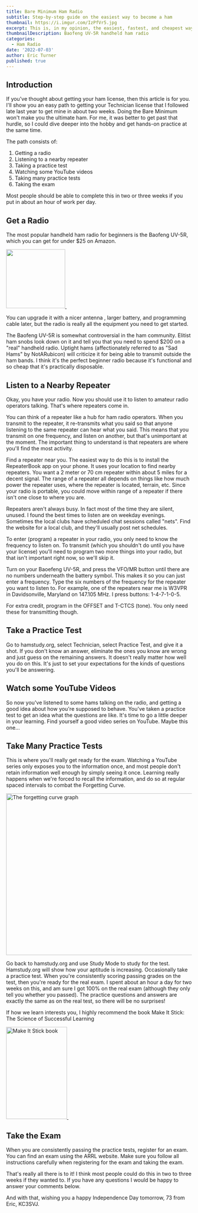 ```yaml
---
title: Bare Minimum Ham Radio
subtitle: Step-by-step guide on the easiest way to become a ham
thumbnail: https://i.imgur.com/IzPfVr5.jpg
excerpt: This is, in my opinion, the easiest, fastest, and cheapest way to get your amateur Technician license.
thumbnailDescription: Baofeng UV-5R handheld ham radio
categories:
  - Ham Radio
date: '2022-07-03'
author: Eric Turner
published: true
---
```


## Introduction

If you've thought about getting your ham license, then this article is for you. I'll show you an easy path to getting
your Technician license that I followed late last year to get mine in about two weeks. Doing the Bare Minimum won't make
you the ultimate ham. For me, it was better to get past that hurdle, so I could dive deeper into the hobby and get
hands-on practice at the same time.

The path consists of:

1. Getting a radio
2. Listening to a nearby repeater
3. Taking a practice test
4. Watching some YouTube videos
5. Taking many practice tests
6. Taking the exam

Most people should be able to complete this in two or three weeks if you put in about an hour of work per day.

## Get a Radio

The most popular handheld ham radio for beginners is the Baofeng UV-5R,
<ExternalLink href="https://amzn.to/3bPnypK" rel="sponsored">which you can get for under $25 on Amazon</ExternalLink>.

<a href="https://www.amazon.com/gp/product/B074XPB313?ie=UTF8&psc=1&linkCode=li2&tag=ericturnerdev-20&linkId=f80468249f9ceaba68f17edd29095edd&language=en_US&ref_=as_li_ss_il" target="_blank">
    <img border="0" src="//ws-na.amazon-adsystem.com/widgets/q?_encoding=UTF8&ASIN=B074XPB313&Format=_SL160_&ID=AsinImage&MarketPlace=US&ServiceVersion=20070822&WS=1&tag=ericturnerdev-20&language=en_US" width="160" height="160" />
</a>
<img src="https://ir-na.amazon-adsystem.com/e/ir?t=ericturnerdev-20&language=en_US&l=li2&o=1&a=B074XPB313" width="1" height="1" border="0" alt="" />

You can upgrade it with a <ExternalLink href="https://amzn.to/3OH6QaV" rel="sponsored">nicer antenna </ExternalLink>,
<ExternalLink href="https://amzn.to/3yEGxfT" rel="sponsored">larger battery</ExternalLink>,
and <ExternalLink href="https://amzn.to/3IceKXk" rel="sponsored">programming cable</ExternalLink>
later, but the radio is really all the equipment you need to get started.

The Baofeng UV-5R is somewhat controversial in the ham community. Elitist ham snobs look down on it and tell you that you
need to spend $200 on a "real" handheld radio. Uptight hams (affectionately referred to as "Sad Hams" by
<ExternalLink href="https://www.youtube.com/c/NotaRubiconProductions">NotARubicon</ExternalLink>)
will criticize it for being able to transmit outside the ham bands. I think it's the perfect beginner radio because it's
functional and so cheap that it's practically disposable.

## Listen to a Nearby Repeater

Okay, you have your radio. Now you should use it to listen to amateur radio operators talking. That's where repeaters
come in.

You can think of a repeater like a hub for ham radio operators. When you transmit to the repeater, it re-transmits what
you said so that anyone listening to the same repeater can hear what you said. This means that you transmit on one
frequency, and listen on another, but that's unimportant at the moment. The important thing to understand is that
repeaters are where you'll find the most activity.

Find a repeater near you. The easiest way to do this is to install the
<ExternalLink href="https://repeaterbook.com">RepeaterBook</ExternalLink>
app on your phone. It uses your location to find nearby repeaters. You want a 2 meter or 70 cm repeater within about 5
miles for a decent signal. The range of a repeater all depends on things like how much power the repeater uses, where
the repeater is located, terrain, etc. Since your radio is portable, you could move within range of a repeater if there
isn't one close to where you are.

Repeaters aren't always busy. In fact most of the time they are silent, unused. I found the best times to listen are on
weekday evenings. Sometimes the local clubs have scheduled chat sessions called "nets".
<ExternalLink href="https://www.arrl.org/find-a-club">Find the website for a local club</ExternalLink>,
and they'll usually post net schedules.

To enter (program) a repeater in your radio, you only need to know the frequency to listen on. To transmit (which you
shouldn't do until you have your license) you'll need to program two more things into your radio, but that isn't
important right now, so we'll skip it.

Turn on your Baoefeng UV-5R, and press the VFO/MR button until there are no numbers underneath the battery symbol. This
makes it so you can just enter a frequency. Type the six numbers of the frequency for the repeater you want to listen to.
For example, one of the repeaters near me is W3VPR in Davidsonville, Maryland on 147.105 MHz. I press buttons:
1-4-7-1-0-5.

For extra credit, program in the OFFSET and T-CTCS (tone). You only need these for transmitting though.

## Take a Practice Test

Go to <ExternalLink href="https://hamstudy.org">hamstudy.org</ExternalLink>, select
Technician, select Practice Test, and give it a shot. If you don't know an answer, eliminate the ones you know are wrong
and just guess on the remaining answers. It doesn't really matter how well you do on this. It's just to set your
expectations for the kinds of questions you'll be answering.

## Watch some YouTube Videos

So now you've listened to some hams talking on the radio, and getting a good idea about how you're supposed to behave.
You've taken a practice test to get an idea what the questions are like. It's time to go a little deeper in your learning.
Find yourself a good video series on YouTube.
<ExternalLink href="https://www.youtube.com/watch?v=0wwnOPaF1qI">Maybe this one...</ExternalLink>

## Take Many Practice Tests

This is where you'll really get ready for the exam. Watching a YouTube series only exposes you to the information once,
and most people don't retain information well enough by simply seeing it once. Learning really happens when we're forced
to recall the information, and do so at regular spaced intervals to combat the
<ExternalLink href="https://en.wikipedia.org/wiki/Forgetting_curve">Forgetting Curve</ExternalLink>.

<img src="https://i.imgur.com/BbWKrxP.jpg" width="802" height="439" alt="The forgetting curve graph" />

Go back to <ExternalLink href="https://hamstudy.org">hamstudy.org</ExternalLink> and use
Study Mode to study for the test. Hamstudy.org will show how your aptitude is increasing. Occasionally take a practice
test. When you're consistently scoring passing grades on the test, then you're ready for the real exam. I spent about an
hour a day for two weeks on this, and am sure I got 100% on the real exam (although they only tell you whether you
passed). The practice questions and answers are exactly the same as on the real test, so there will be no surprises!

If how we learn interests you, I highly recommend the book
<ExternalLink href="https://amzn.to/3AEF9eP" rel="sponsored">Make It Stick: The Science of Successful Learning</ExternalLink>

<a href="https://www.amazon.com/Make-Stick-Science-Successful-Learning/dp/0674729013?crid=34973KTO0CIT3&keywords=make+it+stick&qid=1656880060&sprefix=make+it+stick%2Caps%2C66&sr=8-1&linkCode=li3&tag=ericturnerdev-20&linkId=b7b4d910badad8096ae1727294d8d1bd&language=en_US&ref_=as_li_ss_il" rel="sponsored" target="_blank">
    <img alt="Make It Stick book" border="0" src="//ws-na.amazon-adsystem.com/widgets/q?_encoding=UTF8&ASIN=0674729013&Format=_SL250_&ID=AsinImage&MarketPlace=US&ServiceVersion=20070822&WS=1&tag=ericturnerdev-20&language=en_US" width="165" height="250" />
</a>
<img src="https://ir-na.amazon-adsystem.com/e/ir?t=ericturnerdev-20&language=en_US&l=li3&o=1&a=0674729013" width="1" height="1" border="0" alt="" />

## Take the Exam

When you are consistently passing the practice tests, register for an exam. You can find an exam using the
<ExternalLink href="https://www.arrl.org/find-an-amateur-radio-license-exam-session">ARRL</ExternalLink>
website. Make sure you follow all instructions carefully when registering for the exam and taking the exam.

That's really all there is to it! I think most people could do this in two to three weeks if they wanted to. If you have
any questions I would be happy to answer your comments below.

And with that, wishing you a happy Independence Day tomorrow,
<ExternalLink href="https://hamradioprep.com/what-does-73-mean/">73</ExternalLink>
from Eric, KC3SVJ.